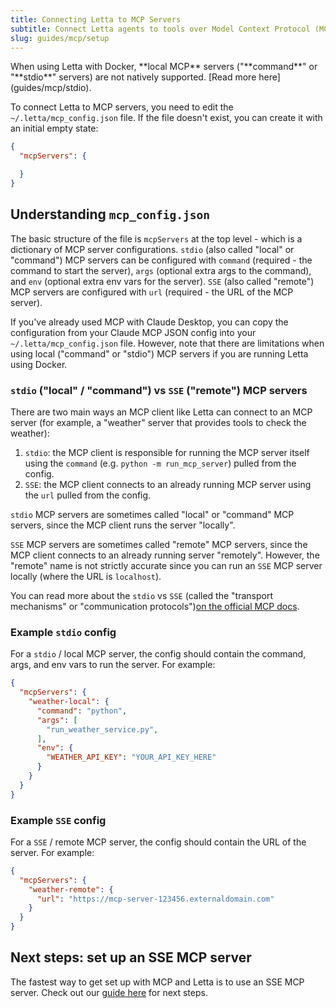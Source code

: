```yaml
---
title: Connecting Letta to MCP Servers
subtitle: Connect Letta agents to tools over Model Context Protocol (MCP)
slug: guides/mcp/setup
---
```


<Note>
When using Letta with Docker, **local MCP** servers ("**command**" or "**stdio**" servers) are not natively supported. [Read more here](guides/mcp/stdio).
</Note>

To connect Letta to MCP servers, you need to edit the `~/.letta/mcp_config.json` file.
If the file doesn't exist, you can create it with an initial empty state:
```json
{
  "mcpServers": {

  }
}
```

## Understanding `mcp_config.json`

The basic structure of the file is `mcpServers` at the top level - which is a dictionary of MCP server configurations. `stdio` (also called "local" or "command") MCP servers can be configured with `command` (required - the command to start the server), `args` (optional extra args to the command), and `env` (optional extra env vars for the server). `SSE` (also called "remote") MCP servers are configured with `url` (required - the URL of the MCP server).

If you've already used MCP with Claude Desktop, you can copy the configuration from your Claude MCP JSON config into your `~/.letta/mcp_config.json` file. However, note that there are limitations when using local ("command" or "stdio") MCP servers if you are running Letta using Docker.

### `stdio` ("local" / "command") vs `SSE` ("remote") MCP servers

There are two main ways an MCP client like Letta can connect to an MCP server (for example, a "weather" server that provides tools to check the weather):
1. `stdio`: the MCP client is responsible for running the MCP server itself using the `command` (e.g. `python -m run_mcp_server`) pulled from the config.
2. `SSE`: the MCP client connects to an already running MCP server using the `url` pulled from the config.

`stdio` MCP servers are sometimes called "local" or "command" MCP servers, since the MCP client runs the server "locally".

`SSE` MCP servers are sometimes called "remote" MCP servers, since the MCP client connects to an already running server "remotely". However, the "remote" name is not strictly accurate since you can run an `SSE` MCP server locally (where the URL is `localhost`).

You can read more about the `stdio` vs `SSE` (called the "transport mechanisms" or "communication protocols")[on the official MCP docs](https://modelcontextprotocol.io/docs/concepts/transports).

### Example `stdio` config

For a `stdio` / local MCP server, the config should contain the command, args, and env vars to run the server. For example:
```json
{
  "mcpServers": {
    "weather-local": {
      "command": "python",
      "args": [
        "run_weather_service.py",
      ],
      "env": {
        "WEATHER_API_KEY": "YOUR_API_KEY_HERE"
      }
    }
  }
}
```

### Example `SSE` config

For a `SSE` / remote MCP server, the config should contain the URL of the server. For example:
```json
{
  "mcpServers": {
    "weather-remote": {
      "url": "https://mcp-server-123456.externaldomain.com"
    }
  }
}
```

## Next steps: set up an SSE MCP server

The fastest way to get set up with MCP and Letta is to use an SSE MCP server. Check out our [guide here](/guides/mcp/sse) for next steps.
